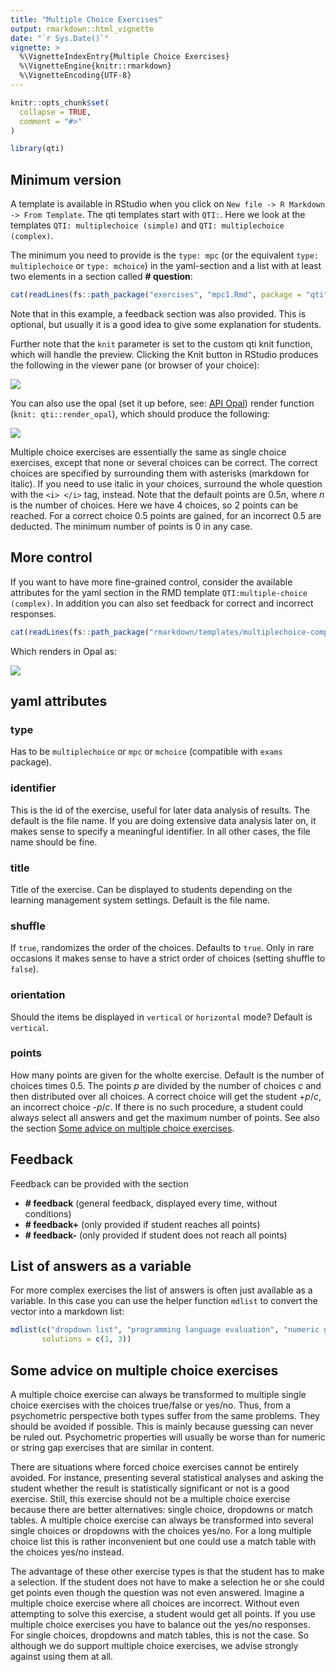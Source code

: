 ```yaml
---
title: "Multiple Choice Exercises"
output: rmarkdown::html_vignette
date: "`r Sys.Date()`"
vignette: >
  %\VignetteIndexEntry{Multiple Choice Exercises}
  %\VignetteEngine{knitr::rmarkdown}
  %\VignetteEncoding{UTF-8}
---
```


```r
knitr::opts_chunk$set(
  collapse = TRUE,
  comment = "#>"
)
```

```r
library(qti)
```

## Minimum version

A template is available in RStudio when you click on `New file -> R Markdown -> From Template`. The qti templates start with `QTI:`. Here we look at the templates `QTI: multiplechoice (simple)` and `QTI: multiplechoice (complex)`.

The minimum you need to provide is the `type: mpc` (or the equivalent `type: multiplechoice` or `type: mchoice`) in the yaml-section and a list with at least two elements in a section called **\# question**:

```r
cat(readLines(fs::path_package("exercises", "mpc1.Rmd", package = "qti")), sep = '\n')
```

Note that in this example, a feedback section was also provided. This is optional, but usually it is a good idea to give some explanation for students.

Further note that the `knit` parameter is set to the custom qti knit function, which will handle the preview. Clicking the Knit button in RStudio produces the following in the viewer pane (or browser of your choice):

![](images/mpc1.png)

You can also use the opal (set it up before, see: [API Opal](api_opall)) render function (`knit: qti::render_opal`), which should produce the following:

![](images/multiplechoice-simple.jpg)

Multiple choice exercises are essentially the same as single choice exercises, except that none or several choices can be correct. The correct choices are specified by surrounding them with asterisks (markdown for italic). If you need to use italic in your choices, surround the whole question with the `<i> </i>` tag, instead. Note that the default points are $0.5n$, where $n$ is the number of choices. Here we have 4 choices, so 2 points can be reached. For a correct choice 0.5 points are gained, for an incorrect 0.5 are deducted. The minimum number of points is 0 in any case.

## More control

If you want to have more fine-grained control, consider the available attributes for the yaml section in the RMD template `QTI:multiple-choice (complex)`. In addition you can also set feedback for correct and incorrect responses.

```r
cat(readLines(fs::path_package("rmarkdown/templates/multiplechoice-complex/skeleton/", "skeleton.Rmd", package = "qti")), sep = '\n')
```

Which renders in Opal as:

![](images/multiplechoice-complex.jpg)

## yaml attributes

### type

Has to be `multiplechoice` or `mpc` or `mchoice` (compatible with `exams` package).

### identifier

This is the id of the exercise, useful for later data analysis of results. The default is the file name. If you are doing extensive data analysis later on, it makes sense to specify a meaningful identifier. In all other cases, the file name should be fine.

### title

Title of the exercise. Can be displayed to students depending on the learning management system settings. Default is the file name.

### shuffle

If `true`, randomizes the order of the choices. Defaults to `true`. Only in rare occasions it makes sense to have a strict order of choices (setting shuffle to `false`).

### orientation

Should the items be displayed in `vertical` or `horizontal` mode? Default is `vertical`.

<!-- TODO, is this really possible? or do we always use points instead? -->
<!-- ### solution -->

<!-- An alternative way to specify the correct solution is by giving the integer of the correct choice. Usually not needed and less intuitive than specifying the correct choices directly in the list of all choices (see above). -->

### points

How many points are given for the wholte exercise. Default is the number of choices times 0.5. The points $p$ are divided by the number of choices $c$ and then distributed over all choices. A correct choice will get the student +$p/c$, an incorrect choice -$p/c$. If there is no such procedure, a student could always select all answers and get the maximum number of points. See also the section [Some advice on multiple choice exercises].

## Feedback

Feedback can be provided with the section

- **\# feedback** (general feedback, displayed every time, without conditions)
- **\# feedback+** (only provided if student reaches all points)
- **\# feedback-** (only provided if student does not reach all points)

## List of answers as a variable

For more complex exercises the list of answers is often just available as a variable. In this case you can use the helper function `mdlist` to convert the vector into a markdown list:

```r
mdlist(c("dropdown list", "programming language evaluation", "numeric gap"), 
       solutions = c(1, 3))
```

## Some advice on multiple choice exercises

A multiple choice exercise can always be transformed to multiple single choice exercises with the choices true/false or yes/no. Thus, from a psychometric perspective both types suffer from the same problems. They should be avoided if possible. This is mainly because guessing can never be ruled out. Psychometric properties will usually be worse than for numeric or string gap exercises that are similar in content.

There are situations where forced choice exercises cannot be entirely avoided. For instance, presenting several statistical analyses and asking the student whether the result is statistically significant or not is a good exercise. Still, this exercise should not be a multiple choice exercise because there are better alternatives: single choice, dropdowns or match tables. A multiple choice exercise can always be transformed into several single choices or dropdowns with the choices yes/no. For a long multiple choice list this is rather inconvenient but one could use a match table with the choices yes/no instead.

The advantage of these other exercise types is that the student has to make a selection. If the student does not have to make a selection he or she could get points even though the question was not even answered. Imagine a multiple choice exercise where all choices are incorrect. Without even attempting to solve this exercise, a student would get all points. If you use multiple choice exercises you have to balance out the yes/no responses. For single choices, dropdowns and match tables, this is not the case. So although we do support multiple choice exercises, we advise strongly against using them at all.
